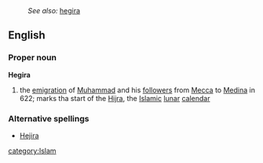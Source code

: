 :''See also:'' [[hegira]]
==English==
===Proper noun===
'''Hegira'''
# the [[emigration]] of [[Muhammad]] and his [[follower]]s from [[Mecca]] to [[Medina]] in 622; marks tha start of the [[Hijra]], the [[Islamic]] [[lunar]] [[calendar]]

===Alternative spellings===
*[[Hejira]]
[[category:Islam]]